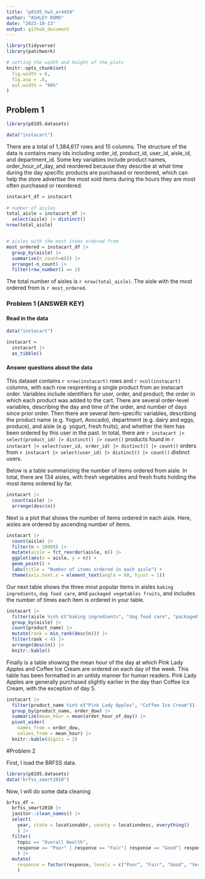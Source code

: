 ```yaml
---
title: "p8105_hw3_ar4459"
author: "ASHLEY ROMO"
date: "2023-10-13"
output: github_document
---
```


```r
library(tidyverse)
library(patchwork)

# setting the width and height of the plots
knitr::opts_chunk$set(
  fig.width = 6,
  fig.asp = .6,
  out.width = "90%"
)
```


## Problem 1

```r

library(p8105.datasets)

data("instacart")
```

There are a total of 1,384,617 rows and 15 columns. The structure of the data is contains many ids including order_id, product_id, user_id, aisle_id, and department_id. Some key variables include product names, order_hour_of_day, and reordered because they describe at what time during the day specific products are purchased or reordered, which can help the store advertise the most sold items during the hours they are most often purchased or reordered.

```r
instacart_df = instacart
 
# number of aisles 
total_aisle = instacart_df |> 
  select(aisle) |> distinct()
nrow(total_aisle)


# aisles with the most items ordered from
most_ordered = instacart_df |> 
  group_by(aisle) |> 
  summarise(n_count=n()) |> 
  arrange(-n_count) |> 
  filter(row_number() == 1)
```


The total number of aisles is `r nrow(total_aisle)`. The aisle with the most ordered from is `r most_ordered`.

### Problem 1 (ANSWER KEY)

#### Read in the data

```r
data("instacart")

instacart = 
  instacart |> 
  as_tibble()
```

#### Answer questions about the data

This dataset contains `r nrow(instacart)` rows and `r ncol(instacart)` columns, with each row resprenting a single product from an instacart order. Variables include identifiers for user, order, and product; the order in which each product was added to the cart. There are several order-level variables, describing the day and time of the order, and number of days since prior order. Then there are several item-specific variables, describing the product name (e.g. Yogurt, Avocado), department (e.g. dairy and eggs, produce), and aisle (e.g. yogurt, fresh fruits), and whether the item has been ordered by this user in the past. In total, there are `r instacart |> select(product_id) |> distinct() |> count()` products found in `r instacart |> select(user_id, order_id) |> distinct() |> count()` orders from `r instacart |> select(user_id) |> distinct() |> count()` distinct users.

Below is a table summarizing the number of items ordered from aisle. In total, there are 134 aisles, with fresh vegetables and fresh fruits holding the most items ordered by far.

```r
instacart |> 
  count(aisle) |> 
  arrange(desc(n))
```

Next is a plot that shows the number of items ordered in each aisle. Here, aisles are ordered by ascending number of items.

```r
instacart |> 
  count(aisle) |> 
  filter(n > 10000) |> 
  mutate(aisle = fct_reorder(aisle, n)) |> 
  ggplot(aes(x = aisle, y = n)) + 
  geom_point() + 
  labs(title = "Number of items ordered in each aisle") +
  theme(axis.text.x = element_text(angle = 60, hjust = 1))

```

Our next table shows the three most popular items in aisles `baking ingredients`, `dog food care`, and `packaged vegetables fruits`, and includes the number of times each item is ordered in your table.

```r
instacart |> 
  filter(aisle %in% c("baking ingredients", "dog food care", "packaged vegetables fruits")) |>
  group_by(aisle) |> 
  count(product_name) |> 
  mutate(rank = min_rank(desc(n))) |> 
  filter(rank < 4) |> 
  arrange(desc(n)) |>
  knitr::kable()
```

Finally is a table showing the mean hour of the day at which Pink Lady Apples and Coffee Ice Cream are ordered on each day of the week. This table has been formatted in an untidy manner for human readers. Pink Lady Apples are generally purchased slightly earlier in the day than Coffee Ice Cream, with the exception of day 5.

```r
instacart |>
  filter(product_name %in% c("Pink Lady Apples", "Coffee Ice Cream")) |>
  group_by(product_name, order_dow) |>
  summarize(mean_hour = mean(order_hour_of_day)) |>
  pivot_wider(
    names_from = order_dow, 
    values_from = mean_hour) |>
  knitr::kable(digits = 2)
```


#Problem 2

First, I load the BRFSS data.

```r
library(p8105.datasets)
data("brfss_smart2010")
```

Now, I will do some data cleaning

```r
brfss_df = 
  brfss_smart2010 |> 
  janitor::clean_names() |> 
  select(
    year, state = locationabbr, county = locationdesc, everything()
    ) |> 
  filter(
    topic == "Overall Health",
    response == "Poor" | response == "Fair"| response == "Good"| response == "Very good"| response == "Excellent"
    ) |> 
  mutate(
    response = factor(response, levels = c("Poor", "Fair", "Good", "Very good", "Excellent"))
    )

```

